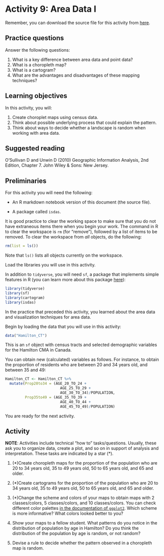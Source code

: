 # Activity 9: Area Data I

Remember, you can download the source file for this activity from [here](https://github.com/paezha/Spatial-Statistics-Course).

## Practice questions

Answer the following questions:

1. What is a key difference between area data and point data?
2. What is a choropleth map?
3. What is a cartogram?
4. What are the advantages and disadvantages of these mapping techniques?

## Learning objectives

In this activity, you will:

1. Create choroplet maps using census data.
2. Think about possible underlying process that could explain the pattern.
3. Think about ways to decide whether a landscape is random when working with area data.

## Suggested reading

O'Sullivan D and Unwin D (2010) Geographic Information Analysis, 2nd Edition, Chapter 7. John Wiley & Sons: New Jersey.

## Preliminaries

For this activity you will need the following:

* An R markdown notebook version of this document (the source file).

* A package called `isdas`.

It is good practice to clear the working space to make sure that you do not have extraneous items there when you begin your work. The command in R to clear the workspace is `rm` (for "remove"), followed by a list of items to be removed. To clear the workspace from _all_ objects, do the following:
```r
rm(list = ls())
```

Note that `ls()` lists all objects currently on the workspace.

Load the libraries you will use in this activity. 

In addition to `tidyverse`, you will need `sf`, a package that implements simple features in R (you can learn more about this package [here](https://cran.r-project.org/web/packages/sf/vignettes/sf1.html)):
```r
library(tidyverse)
library(sf)
library(cartogram)
library(isdas)
```

In the practice that preceded this activity, you learned about the area data and visualization techniques for area data.

Begin by loading the data that you will use in this activity:
```r
data("Hamilton_CT")
```

This is an `sf` object with census tracts and selected demographic variables for the Hamilton CMA in Canada.

You can obtain new (calculated) variables as follows. For instance, to obtain the proportion of residents who are between 20 and 34 years old, and between 35 and 49:
```r
Hamilton_CT <- Hamilton_CT %>%
  mutate(Prop20to34 = (AGE_20_TO_24 + 
                         AGE_25_TO_29 + 
                         AGE_30_TO_34)/POPULATION, 
         Prop35to49 = (AGE_35_TO_39 + 
                         AGE_40_TO_44 + 
                         AGE_45_TO_49)/POPULATION)
```

You are ready for the next activity.

## Activity

**NOTE**: Activities include technical "how to" tasks/questions. Usually, these ask you to organize data, create a plot, and so on in support of analysis and interpretation. These tasks are indicated by a star (*).

1. (*)Create choropleth maps for the proportion of the population who are 20 to 34 years old, 35 to 49 years old, 50 to 65 years old, and 65 and older.

2. (*)Create cartograms for the proportion of the population who are 20 to 34 years old, 35 to 49 years old, 50 to 65 years old, and 65 and older.

3. (*)Change the scheme and colors of your maps to obtain maps with 2 classes/colors, 5 classes/colors, and 10 classes/colors. You can check different color palettes [in the documentation of `ggplot2`](https://ggplot2.tidyverse.org/reference/scale_brewer.html). Which scheme is more informative? What colors looked better to you?

4. Show your maps to a fellow student. What patterns do you notice in the distribution of population by age in Hamilton? Do you think the distribution of the population by age is random, or not random?

5. Devise a rule to decide whether the pattern observed in a choropleth map is random.
